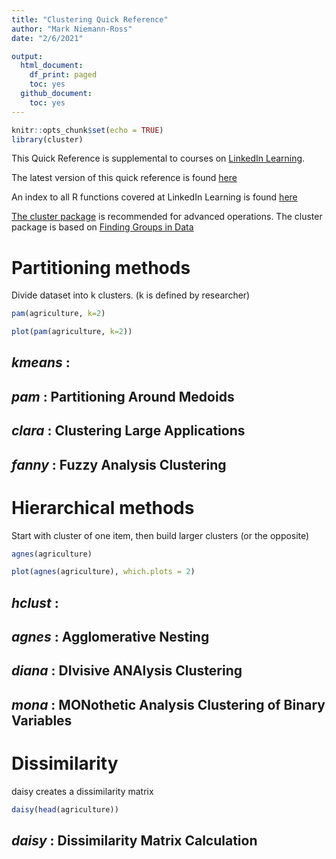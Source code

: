 ```yaml
---
title: "Clustering Quick Reference"
author: "Mark Niemann-Ross"
date: "2/6/2021"

output:
  html_document:
    df_print: paged
    toc: yes
  github_document:
    toc: yes
---
```


```r
knitr::opts_chunk$set(echo = TRUE)
library(cluster)

```


This Quick Reference is supplemental to courses on [LinkedIn Learning](https://www.linkedin.com/learning/r-for-data-science-lunchbreak-lessons/).

The latest version of this quick reference is found [here](http://niemannross.com/link/????????????????)

An index to all R functions covered at LinkedIn Learning is found [here](http://niemannross.com/link/rindex)

[The cluster package](https://cran.r-project.org/web/packages/cluster/index.html) is recommended for advanced operations. The cluster package is based on [Finding Groups in Data](https://onlinelibrary.wiley.com/doi/book/10.1002/9780470316801) 

# Partitioning methods
Divide dataset into k clusters. (k is defined by researcher)

```r
pam(agriculture, k=2)
```


```r
plot(pam(agriculture, k=2))
```

## *kmeans* :
## *pam* : Partitioning Around Medoids
## *clara* : Clustering Large Applications
## *fanny* : Fuzzy Analysis Clustering


# Hierarchical methods
Start with cluster of one item, then build larger clusters (or the opposite)

```r
agnes(agriculture)
```


```r
plot(agnes(agriculture), which.plots = 2)
```

## *hclust* : 
## *agnes* : Agglomerative Nesting
## *diana* : DIvisive ANAlysis Clustering
## *mona* : MONothetic Analysis Clustering of Binary Variables

# Dissimilarity

daisy creates a dissimilarity matrix
```r
daisy(head(agriculture))
```

## *daisy* : Dissimilarity Matrix Calculation




